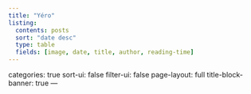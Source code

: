 ---
title: "Yéro"
listing:
  contents: posts
  sort: "date desc"
  type: table
  fields: [image, date, title, author, reading-time]
---

categories: true sort-ui: false filter-ui: false page-layout: full title-block-banner: true ---
